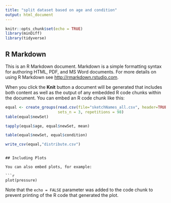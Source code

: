 ```yaml
---
title: "split dataset based on age and condition"
output: html_document
---
```


```r
knitr::opts_chunk$set(echo = TRUE)
library(minDiff)
library(tidyverse)
```

## R Markdown

This is an R Markdown document. Markdown is a simple formatting syntax for authoring HTML, PDF, and MS Word documents. For more details on using R Markdown see <http://rmarkdown.rstudio.com>.

When you click the **Knit** button a document will be generated that includes both content as well as the output of any embedded R code chunks within the document. You can embed an R code chunk like this:

```r

equal <- create_groups(read.csv(file="sketchNames_all.csv", header=TRUE, sep=","), criteria_scale = "age", criteria_nominal = "condition", 
                       sets_n = 3, repetitions = 98)
table(equal$newSet)

tapply(equal$age, equal$newSet, mean)

table(equal$newSet, equal$condition)

write_csv(equal,"distribute.csv")
```


```

## Including Plots

You can also embed plots, for example:

```r
plot(pressure)
```

Note that the `echo = FALSE` parameter was added to the code chunk to prevent printing of the R code that generated the plot.
